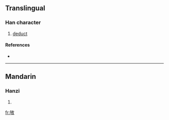 ==Translingual==

===Han character===
{{Han char|rn=66|rad=攴|as=05|sn=9|four=|canj=心口人大 (PROK)}}

# [[deduct]]

====References====
* {{Han ref|kx=0469.200|dkj=13156|dj=0819.070|hdz=21455.060|uh=6542|ud=25922}}

----

==Mandarin==

===Hanzi===
{{cmn-hanzi|pin=[[kòu]] ([[kou4]])|wg=k'ou<sup>4</sup>}}

# {{defn|Mandarin}}

[[fr:敂]]